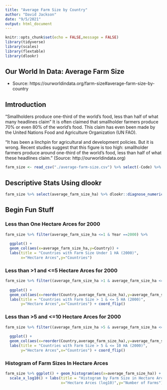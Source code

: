 ---
title: "Average Farm Size by Country"
author: "David Jackson"
date: "9/5/2021"
output: html_document
---

```{r setup, include=FALSE}
knitr::opts_chunk$set(echo = FALSE,message = FALSE)
library(tidyverse)
library(scales)
library(flextable)
library(dlookr)
```

## Our World In Data: Average Farm Size

* Source: https://ourworldindata.org/farm-size#average-farm-size-by-country


## Imtroduction

"Smallholders produce one-third of the world’s food, less than half of what many headlines claim"
 It is often claimed that smallholder farmers produce 70% or even 80% of the world’s food. This claim has even been made by the United Nations Food and Agriculture Organization (UN FAO).

"It has been a linchpin for agricultural and development policies. But it is wrong. Recent studies suggest that this figure is too high: smallholder farmers produce around one-third of the world’s food, less than half of what these headlines claim."
(Source: http://ourworldindata.org)


```{r}
farm_size <- read_csv("./average-farm-size.csv") %>% select(-Code) %>% rename(Country = Entity)
```
## Descriptive Stats Using dlookr

```{r}
farm_size %>% select(average_farm_size_ha) %>% dlookr::diagnose_numeric() %>% flextable()
```

## Begin Fun Stuff
### Less than One Hectare Arces for 2000

```{r}
farm_size %>% filter(average_farm_size_ha <=1 & Year ==2000) %>%
  
  ggplot() +
  geom_col(aes(x=average_farm_size_ha,y=Country)) +
  labs(title = "Countries with Farm Size Under 1 HA (2000)",
       x="Hectare Arces",y="Countries")

```

### Less than >1 and <=5 Hectare Arces for 2000

```{r}
farm_size %>% filter((average_farm_size_ha >1 & average_farm_size_ha <=5) & Year ==2000) %>%
  
  ggplot() +
  geom_col(aes(x=reorder(Country,average_farm_size_ha),y=average_farm_size_ha)) +
  labs(title = "Countries with Farm Size > 1 & <= 5 HA (2000)",
       y="Hectare Arces",x="Countries") + coord_flip()
```

### Less than >5 and <=10 Hectare Arces for 2000

```{r}
farm_size %>% filter((average_farm_size_ha >5 & average_farm_size_ha <=10) & Year ==2000) %>%
  
  ggplot() +
  geom_col(aes(x=reorder(Country,average_farm_size_ha),y=average_farm_size_ha)) +
  labs(title = "Countries with Farm Size > 5 & <= 10 HA (2000)",
       y="Hectare Arces",x="Countries") + coord_flip()
```

### Histogram of Farm Sizes In Hectare Arces

```{r}
farm_size %>% ggplot() + geom_histogram(aes(x=average_farm_size_ha)) +
  scale_x_log10() + labs(title = "Histogram by Farm Size in Hectare Arces",
                         x="Hectare Arces (log10)",y="Number of Farms")
```

